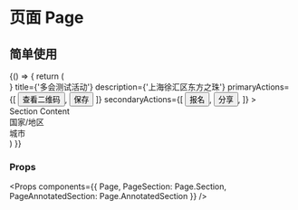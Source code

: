 
<Meta title="Page" component={Page} />

# 页面 Page

## 简单使用

<Preview>
  <Story name="Page">
    {() => {
      return (
        <div style={{ backgroundColor: '#f3f3f3' }}>
          <Page
            thumbnail={
              <img className="w-full" src={'https://qiniu.cdn.duohui.co/20191118/13392015740555715254.238248977449066.png?imageView2/2/w/750'} />
            }
            title={'多会测试活动'}
            description={'上海徐汇区东方之珠'}
            primaryActions={[
              <Button className="ml-2">查看二维码</Button>,
              <Button className="ml-2">保存</Button>
            ]}
            secondaryActions={[
              <Button className="mr-2 bg-white text-gray-600">报名</Button>,
              <Button className="mr-2 bg-white text-gray-600">分享</Button>,
            ]}
          >
            <Page.Section>
              <div className="w-full overflow-hidden shadow border rounded bg-white p-4 box-border">
                Section Content
              </div>
            </Page.Section>
            <Page.AnnotatedSection
              title={'举办地点'}
              description={'填写准确的地址信息，让参与者知道前往何处。'}
            >
              <div className="w-full overflow-hidden shadow border rounded bg-white px-4 py-6 box-border">
                <div style={{ color: '#666' }}>国家/地区</div>
                <HTMLSelect value={'中国'} options={[{ label: '中国', value: '中国' }]} />
                <div className="mt-4" style={{ color: '#666' }}>城市</div>
                <TextField value={'苏州'} />
              </div>
            </Page.AnnotatedSection>
          </Page>
        </div>
      )
    }}
  </Story>
</Preview>

### Props

<Props components={{ Page, PageSection: Page.Section, PageAnnotatedSection: Page.AnnotatedSection }} />